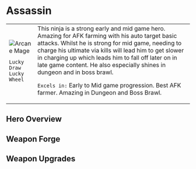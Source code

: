 
# Assassin

<table>
 <tr style={{ verticalAlign: 'top' }}>
  <td>
   <img 
        src={useBaseUrl("/img/assassin.jpeg")} 
        alt="Arcane Mage" 
        style={{ maxWidth: '300px', objectFit: 'contain' }}
    />

```
Lucky Draw
Lucky Wheel
```

  </td>
  <td>
This ninja is a strong early and mid game hero. Amazing for AFK farming with his auto target basic attacks. Whilst he is strong for mid game, needing to charge his ultimate via kills will lead him to get slower in charging up which leads him to fall off later on in late game content. He also especially shines in dungeon and in boss brawl.

`Excels in:` Early to Mid game progression. Best AFK farmer. Amazing in Dungeon and Boss Brawl.
  </td>
 </tr>
</table>

## Hero Overview

<HeroesOverview hero="Assassin" />

## Weapon Forge

<WeaponForge classification="hero" forge="Assassin" />

## Weapon Upgrades

<WeaponUpgrades classification="hero" name="Assassin" />

